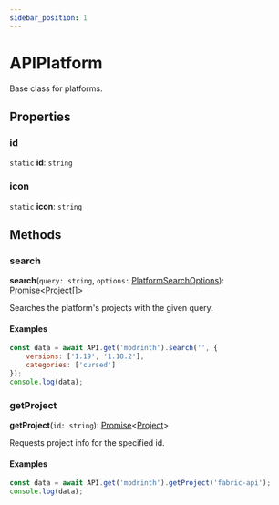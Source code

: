 ```yaml
---
sidebar_position: 1
---
```


# APIPlatform
Base class for platforms.

## Properties
### id
`static` **id**: `string`

### icon
`static` **icon**: `string`

## Methods
### search
**search**(`query: string`, `options:` [PlatformSearchOptions](../interfaces/platform-search-options)): <a href={PROMISE_LINK}>Promise</a><[Project](project)[]>

Searches the platform's projects with the given query.

#### Examples
```js title="Searching for projects on Modrinth"
const data = await API.get('modrinth').search('', {
    versions: ['1.19', '1.18.2'],
    categories: ['cursed']
});
console.log(data);
```

### getProject
**getProject**(`id: string`): <a href={PROMISE_LINK}>Promise</a><[Project](project)>

Requests project info for the specified id.

#### Examples
```js title="Getting a project"
const data = await API.get('modrinth').getProject('fabric-api');
console.log(data);
```